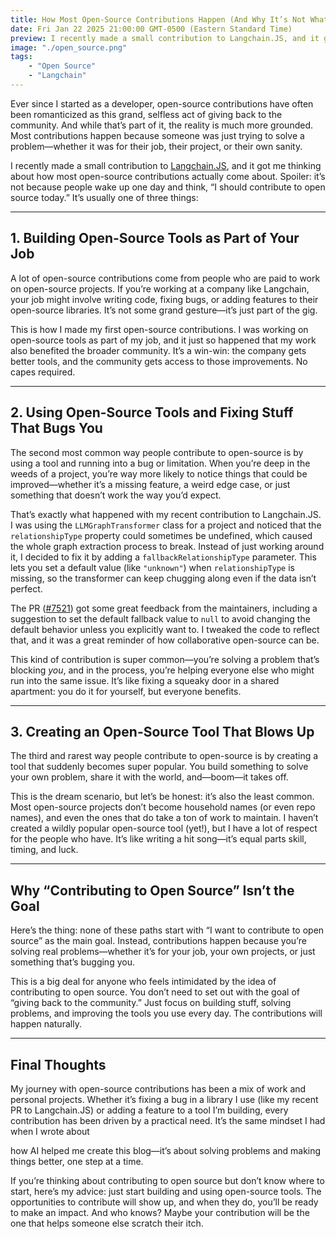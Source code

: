 ```yaml
---
title: How Most Open-Source Contributions Happen (And Why It’s Not What You Think)
date: Fri Jan 22 2025 21:00:00 GMT-0500 (Eastern Standard Time)
preview: I recently made a small contribution to Langchain.JS, and it got me thinking about how most open-source contributions actually come about.
image: "./open_source.png"
tags: 
    - "Open Source"
    - "Langchain"
---
```


Ever since I started as a developer, open-source contributions have often been romanticized as this grand, selfless act of giving back to the community. And while that’s part of it, the reality is much more grounded. Most contributions happen because someone was just trying to solve a problem—whether it was for their job, their project, or their own sanity.

I recently made a small contribution to [Langchain.JS](https://github.com/langchain-ai/langchainjs/pull/7521), and it got me thinking about how most open-source contributions actually come about. Spoiler: it’s not because people wake up one day and think, “I should contribute to open source today.” It’s usually one of three things:

---

## 1. **Building Open-Source Tools as Part of Your Job**

A lot of open-source contributions come from people who are paid to work on open-source projects. If you’re working at a company like Langchain, your job might involve writing code, fixing bugs, or adding features to their open-source libraries. It’s not some grand gesture—it’s just part of the gig.

This is how I made my first open-source contributions. I was working on open-source tools as part of my job, and it just so happened that my work also benefited the broader community. It’s a win-win: the company gets better tools, and the community gets access to those improvements. No capes required.

---

## 2. **Using Open-Source Tools and Fixing Stuff That Bugs You**

The second most common way people contribute to open-source is by using a tool and running into a bug or limitation. When you’re deep in the weeds of a project, you’re way more likely to notice things that could be improved—whether it’s a missing feature, a weird edge case, or just something that doesn’t work the way you’d expect.

That’s exactly what happened with my recent contribution to Langchain.JS. I was using the `LLMGraphTransformer` class for a project and noticed that the `relationshipType` property could sometimes be undefined, which caused the whole graph extraction process to break. Instead of just working around it, I decided to fix it by adding a `fallbackRelationshipType` parameter. This lets you set a default value (like `"unknown"`) when `relationshipType` is missing, so the transformer can keep chugging along even if the data isn’t perfect.

The PR ([#7521](https://github.com/langchain-ai/langchainjs/pull/7521)) got some great feedback from the maintainers, including a suggestion to set the default fallback value to `null` to avoid changing the default behavior unless you explicitly want to. I tweaked the code to reflect that, and it was a great reminder of how collaborative open-source can be.

This kind of contribution is super common—you’re solving a problem that’s blocking *you*, and in the process, you’re helping everyone else who might run into the same issue. It’s like fixing a squeaky door in a shared apartment: you do it for yourself, but everyone benefits.

---

## 3. **Creating an Open-Source Tool That Blows Up**

The third and rarest way people contribute to open-source is by creating a tool that suddenly becomes super popular. You build something to solve your own problem, share it with the world, and—boom—it takes off.

This is the dream scenario, but let’s be honest: it’s also the least common. Most open-source projects don’t become household names (or even repo names), and even the ones that do take a ton of work to maintain. I haven’t created a wildly popular open-source tool (yet!), but I have a lot of respect for the people who have. It’s like writing a hit song—it’s equal parts skill, timing, and luck.

---

## Why “Contributing to Open Source” Isn’t the Goal

Here’s the thing: none of these paths start with “I want to contribute to open source” as the main goal. Instead, contributions happen because you’re solving real problems—whether it’s for your job, your own projects, or just something that’s bugging you.

This is a big deal for anyone who feels intimidated by the idea of contributing to open source. You don’t need to set out with the goal of “giving back to the community.” Just focus on building stuff, solving problems, and improving the tools you use every day. The contributions will happen naturally.

---

## Final Thoughts

My journey with open-source contributions has been a mix of work and personal projects. Whether it’s fixing a bug in a library I use (like my recent PR to Langchain.JS) or adding a feature to a tool I’m building, every contribution has been driven by a practical need. It’s the same mindset I had when I wrote about 
<Link href="/blog/articles/ai_made_this">how AI helped me create this blog</Link>—it’s about solving problems and making things better, one step at a time.

If you’re thinking about contributing to open source but don’t know where to start, here’s my advice: just start building and using open-source tools. The opportunities to contribute will show up, and when they do, you’ll be ready to make an impact. And who knows? Maybe your contribution will be the one that helps someone else scratch their itch.


